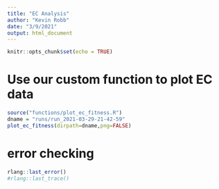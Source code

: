 ```yaml
---
title: "EC Analysis"
author: "Kevin Robb"
date: "3/9/2021"
output: html_document
---
```


```r
knitr::opts_chunk$set(echo = TRUE)
```

# Use our custom function to plot EC data

```r
source("functions/plot_ec_fitness.R")
dname = "runs/run_2021-03-29-21-42-59"
plot_ec_fitness(dirpath=dname,png=FALSE)
```


# error checking
```r
rlang::last_error()
#rlang::last_trace()
```

